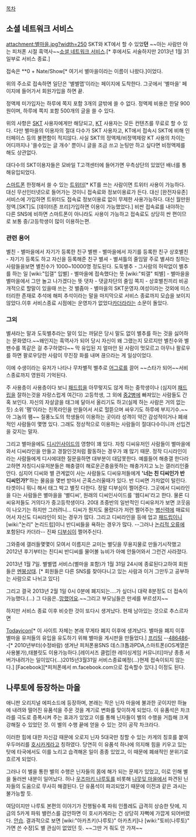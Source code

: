 [[목차]]

== 소셜 네트워크 서비스 ==
attachment:별마을.jpg?width=250
SKT와 KT에서 할 수 있었'''던''' ~~아는 사람만 아는 피처폰 시절 흑역사~~[[소셜 네트워크 서비스]].[* 후에서도 서술하지만 2013년 1월 31일부로 서비스 종료.]

접속은 **0 + Nate/Show[* 여기서 별마을이라는 이름이 나왔다.]이었다.

위의 주소로 접속하면 일단은 '별별맵'이라는 페이지에 도착한다. 그곳에서 '별마을' 페이지에 들어가서 회원가입을 하면 끝.

정액제 미가입자는 하루에 쪽지 포함 3개의 글밖에 쓸 수 없다. 정액제 비용은 한달 900원이며, 하루에 쪽지 포함 500개의 글을 쓸 수 있다.

위의 사항은 [[SKT]] 사용자에게만 해당되고, [[KT]] 사용자는 모든 컨텐츠를 무료로 할 수 있다. 다만 별마을의 이용자의 절대 다수가 SKT 사용자고, KT에서 접속시 SKT에 비해 인터페이스 등의 불편함이 적지않다. 사실 SKT의 정액제/비정액제랑 KT 사용의 차이는 어디까지나 '쓸수있는 글 개수' 뿐이니 글을 조금 쓰고 눈팅만 하고 싶다면 비정액제를 해도 상관없다.

대다수의 SKT이용자들은 모바일 T고객센터에 들어가면 우측상단의 있었던 배너를 통해유입되었다.

[[스마트폰]] 한정해서 쓸 수 있는 [[트위터]][* KT를 쓰는 사람이면 트위터 사용이 가능하다. 대신 무선인터넷으로 들어가는 것이니 접속료와 정보이용료가 든다. 대신 [완전자유존] 서비스에 가입하면 트위터도 접속료 정보이용료 없이 무제한 사용가능하다. 대신 월만원 정액.[SKT]도 [데이터존 프리]가입하면 이용이 가능했었다.] 비싼 접속료를 내야하는 다른 SNS에 비하면 스마트폰이 아니라도 사용이 가능하고 접속료도 상당히 싼 편이므로 보통 중/고등학생이 많이 이용하는편.

=== 관련 용어 ===
별친 - 별마을에서 자기가 등록한 친구
별팬 - 별마을에서 자기를 등록한 친구
상호별친 - 자기가 등록도 하고 자신을 등록해준 친구
별셔 - 별셔틀의 줄임말 주로 별셔라 칭하는 사람들을보면 별친수가 1000~10000명 정도된다.
도둑별추 - 그사람의 허락없이 별추를 하는 일
[wiki:"입갤" 입별] - 별마을에 접속했다는 뜻
[wiki:"퇴갤" 퇴별] - 별마을을 별마을에서 그만 놀고 나가겠다는 뜻
댓차 - 댓글차단의 줄임
쪽지 - 상호별친끼리 비공개적으로 할말이 있을때 쓰는 것
별줌마 - 별마을의 SKT운영자.여성이라는 것외에 미스터리한 존재로 추석에 해피 추석이라는 말을 마지막으로 서비스 종료까지 모습을 보이지 않았다.이후 서비스종료 시점에는 운영자가 없었다[[카더라]]라는 소문이 돌았다.
=== 그외 ===
별셔라는 말과 도둑별추라는 말이 있는 까닭은 당시 말도 없이 별추를 하는 것을 싫어하는 문화였다.~~왜인지는 흑역사가 되어 당시 자신이 왜 그랬는지 모르지만 별친수와 별팬수를 똑같은 걸 추구하였다~~
막 유입된 지 얼마안 된 사람이 멋모르고 아무나 팔로우를 하면 팔로우당한 사람이 무진장 화를 내며 끊으라는 게 일상이었다.

이에 수생이라는 유저가 나타나 무차별적 별추로 [[어그로]]를 끌어 ~~스타가 되어~~서비스종료까지 영원히 기억된다.

주 사용층이 사용층이다 보니 [[패드립]]을 아무렇지도 않게 하는 중학생이나 (심지어 [[패드립]]을 잘하는것을 자랑스럽게 여긴다) 고등학생, 그 외에 [[중2병]]에 빠져있는 사람들도 간혹 보인다. 자신의 자살글을 태그에 달아서 올리기도 하고(실제 하는 사람은 거의 없는듯) 소위 '팸'이라는 친목라인을 만들어서 서로 헐뜯으며 싸우기도 하루에 부지기수.~~아 그놈의 팸~~ 질풍노도의 학생들이 이용하는 곳이라 성격이 약간 감성적이거나 폐쇄적인 사람들이 몇명 있다. 그래도 정상적으로 이용하는 사람들이 절대다수이니까 선입견을 갖지는 말자.

그리고 별마을에도 [[디시인사이드]]의 영향이 꽤 있다. 자칭 디씨유저인 사람들이 별마을에 와서 디씨라인을 만들고 경찰인것처럼 활동하는 경우가 꽤 많기 때문. 정작 디시라인이라는 사람들에게 디시에대한 질문을하면 대부분이 대답못한다. 예를들어 해충갤 한다라고하면 자칭디시유저분들은 해충갤이 해로운곤충을뜻하는 해충가지고 노는 갤러리인줄안다.  심지어 디씨와 별 관계없이 사는 사람들도 디씨유저들에게 ''''너는 친 디씨인가 반 디씨인가?''''하는 물음을 몇번 받아서 곤혹스러울때가 있다. 반 디씨면 가차없이 털린다. 타겟이니 뭐니 해서 태그 박고 별짓 다한다. 정말 디부심이 쩔어준다. 그곳에서 디씨라인을 다는 사람들은 별마을을 '별디씨', 원래의 디씨인사이드를 '웹디씨'라고 한다. 물론 디씨유저들도 거의다가 중고등학생이다. 20대 초중반의 일반적인 디씨유저가 보면 코웃음이 나오기는 하지만 그러려니... 디씨가 뭔지도 몰랐다가 저런 쩔어주는 [[병신력]]에 매료되어서 자신도 디씨라인이 되는 경우가 많다. 그리고 디씨라인을 등에 업고 [[패드립]]이니 [wiki:"논리" 논리드립]이니 반디씨들을 욕하는 경우가 많다. --그러나 [[논리적 오류]]에 포함된다 카더라-- 진짜 [[디부심]]이 쩔어주신다.

그와중에 갤러들몇몇이 모여서 이름지은 교미는 별딧을 무용지물로 만들기시작했고 2012년 후기부터는 친디씨 반디씨를 물어볼 뉴비가 아예 안들어와서 그런건 사라졌다.

2013년 1월 7일. 별별맵 서비스(별마을 포함)가 1월 31일 24시에 종료된다고하여 회원들은 [[멘붕]]상태. [* 회원들은 다른 SNS를 찾아다니고 있는 사람과 이거 그만두고 공부하는 사람으로 나뉘고 있다]

그리고 결국 2013년 2월 1일 0시 0분에 폐지되는....가 싶더니 대략 8분정도 더 접속이 가능했다.(...) 그 다음은..[[망했어요]].~~그리고 부모님들은 만세를 부르셨지~~

하지만 서비스 종료 이후 비슷한 것이 또다시 생겨났다. 현재 남아있는 것으로 추스르자면

[[http://todayicon.co.kr|Todayicon]][* 이 사이트 자체는 본래 무게타 폐지 이후에 생겨났다. 별마을 폐지 이후 별마을 유저들의 유입을 유도하기 위해 별마을 게시판을 만들었다.]
[[http://www.freeting.co.kr/|프리팅]]
--[[http://486486.net/|486486]]--[* 2010년부터(수정바람) 생겨난 피처폰용SNS 데스크톱과PDA,스마트폰(iOS계열은 사용불가),태블릿도 이용가능하다.[레이서즈 클럽|한 레이싱게임 커뮤니티]마냥 종종 서버가내려가는 일이있다(...)2015년3월31일 서비스종료예정(...)현제 접속이되지 않는다.]
[Facebook][*피처폰에서 m.facebook.com으로 접속할수 있다.]
이정도 된다.
== 나루토에 등장하는 마을 ==
애니판 오리지널 에피소드에 등장하며, 본래는 작은 닌자 마을에 불과한 곳이지만 하늘에 내려와 떨어진 유품석을 주운 것을 계기로 변화를 맞이하게 되었다. 이 유품석은 차크라를 극도로 증폭시켜 주는 효과가 있었고 이를 통해 닌자들이 별의 수행을 거듭해 크게 강해질 수 있었던 것. 이 별의 수행 끝에 얻을 수 있는 것이 공작 차크라다.

이러한 힘에 대한 자신감 때문에 오로지 닌자 5대국만 칭할 수 있는 카게의 칭호를 붙여 우두머리를 [[호시카게]]라고 칭하였다. 당연히 이 유품석 하나에 의지해 힘을 키우고 있는 탓에 타국에서도 이를 노리고 습격해온 일이 종종 있었고, 이 때문에 폐쇄적인 분위기로 흐르게 되었다. 

그러나 이 별을 통한 별의 수행은 닌자들의 몸에 해가 되는 문제가 있었고, 이로 인해 별을 둘러싼 내분이 일어났다. 허나 [[우즈마키 나루토]]를 비롯해 [[나뭇잎 마을]]에서 파견된 닌자들의 도움으로 무사히 해결된다. 단 유품석이 파괴되었기 때문에 이전과 같은 과시는 불가능할 듯. 

여담이지만 나루토 본편의 이야기가 진행될수록 파워 인플레도 급격히 상승한 탓에, 지금의 5카게 파워 밸런스를 감안하면 이 호시카게라는 건 상당히 자뻑에 가깝게 되어버렸다. [[안습]]. 결과적으로 보면 [wiki:"아카츠키(나루토)" 아카츠키]나 [wiki:"토비(나루토)" 가면 쓴 수장]도 별 관심이 없었던 듯. ~~그딴 거 줘도 안 가져~~
